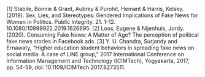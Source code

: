 
[1] Stabile, Bonnie & Grant, Aubrey & Purohit, Hemant & Harris, Kelsey. (2019). Sex, Lies, and Stereotypes: Gendered Implications of Fake News for Women in Politics. Public Integrity. 21. 1-12. 10.1080/10999922.2019.1626695. 
[2] Loos, Eugene & Nijenhuis, Jordy. (2020). Consuming Fake News: A Matter of Age? The perception of political fake news stories in Facebook ads. 
[3] Y. U. Chandra, Surjandy and Ernawaty, "Higher education student behaviors in spreading fake news on social media: A case of LINE group," 2017 International Conference on Information Management and Technology (ICIMTech), Yogyakarta, 2017, pp. 54-59, doi: 10.1109/ICIMTech.2017.8273511.

